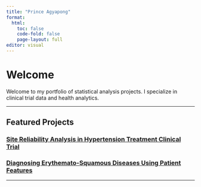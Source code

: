 ```yaml
---
title: "Prince Agyapong"
format:
  html:
    toc: false
    code-fold: false
    page-layout: full
editor: visual
---
```

 
# Welcome

Welcome to my portfolio of statistical analysis projects. I specialize in clinical trial data and health analytics.

---

## Featured Projects

### [Site Reliability Analysis in Hypertension Treatment Clinical Trial](cardiox_site_reliability.qmd)
### [Diagnosing Erythemato-Squamous Diseases Using Patient Features](eryhemato_squamous_disease.qmd)

---
